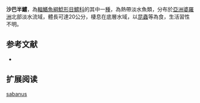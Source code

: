 {{Speciesbox
| name = 沙巴半鱨
| image = 
| image_width = 250px
| image_caption = 
| status = NE
| status_system = IUCN3.1
| genus = Hemibagrus
| species = sabanus
| authority = Inger & Chin, 1959
| synonyms = *''Mystus sabanus'',Inger & Chin, 1959
}}
'''沙巴半鱨'''，為[[輻鰭魚綱|輻鰭魚綱]][[鯰形目|鯰形目]][[鱨科|鱨科]]的其中一[[種|種]]，為熱帶淡水魚類，分布於[[亞洲|亞洲]][[婆羅洲|婆羅洲]]北部淡水流域，體長可達20公分，棲息在底層水域，以[[昆蟲|昆蟲]]等為食，生活習性不明。

==参考文献==
*{{FishBase_species|genus=Hemibagrus|species=sabanus |year=2015|month=4}}

== 扩展阅读 ==
{{refbegin}}
{{wikispecies-inline|Hemibagrus sabanus |沙巴半鱨}}
{{refend}}
{{Taxonbar|from=Q5916865}}

[[Category:半鱨屬|sabanus]]
